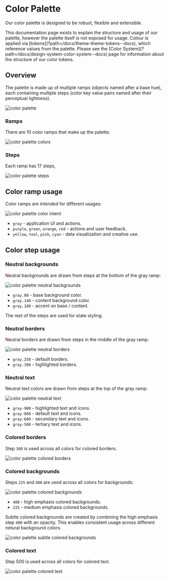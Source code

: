 
<Meta title="Design System/Color Palette" />

# Color Palette

Our color palette is designed to be robust, flexible and extensible.

<Tip>
  This documentation page exists to explain the structure and usage of our
  palette, however the palette itself is not exposed for usage. Colour is
  applied via [tokens](?path=/docs/theme-theme-tokens--docs), which reference
  values from the palette. Please see the [Color
  System](?path=/docs/design-system-color-system--docs) page for information
  about the structure of our color tokens.
</Tip>

## Overview

The palette is made up of multiple ramps (objects named after a base hue), each containing multiple steps (color key value pairs named after their perceptual lightness).

<img src="./color-palette-palette.png" alt="color palette" />

### Ramps

There are 10 color ramps that make up the palette.

<img src="./color-palette-colors.png" alt="color palette colors" />

### Steps

Each ramp has 17 steps,

<img src="./color-palette-steps.png" alt="color palette steps" />

## Color ramp usage

Color ramps are intended for different usages:

<img src="./color-palette-color-intent.png" alt="color palette color intent" />

- `gray` - application UI and actions.
- `purple`, `green`, `orange`, `red` - actions and user feedback.
- `yellow`, `teal`, `pink`, `cyan` - data visualization and creative use.

## Color step usage

### Neutral backgrounds

Neutral backgrounds are drawn from steps at the bottom of the gray ramp:

<img
  src="./color-palette-neutral-backgrounds.png"
  alt="color palette neutral backgrounds"
/>

- `gray.80` - base background color.
- `gray.140` - content background color.
- `gray.180` - accent on base / content.

The rest of the steps are used for state styling.

### Neutral borders

Neutral borders are drawn from steps in the middle of the gray ramp:

<img
  src="./color-palette-neutral-borders.png"
  alt="color palette neutral borders"
/>

- `gray.250` - default borders.
- `gray.300` - highlighted borders.

### Neutral text

Neutral text colors are drawn from steps at the top of the gray ramp:

<img src="./color-palette-neutral-text.png" alt="color palette neutral text" />

- `gray-900` - highlighted text and icons.
- `gray-800` - default text and icons.
- `gray-600` - secondary text and icons.
- `gray-500` - tertiary text and icons.

### Colored borders

Step `300` is used across all colors for colored borders.

<img
  src="./color-palette-colored-borders.png"
  alt="color palette colored borders"
/>

### Colored backgrounds

Steps `225` and `400` are used across all colors for backgrounds:

<img
  src="./color-palette-colored-backgrounds.png"
  alt="color palette colored backgrounds"
/>

- `400` - high emphasis colored backgrounds.
- `225` - medium emphasis colored backgrounds.

Subtle colored backgrounds are created by combining the high emphasis step `400` with an opacity. This enables consistent usage across different netural background colors.

<img
  src="./color-palette-subtle-colored-backgrounds.png"
  alt="color palette subtle colored backgrounds"
/>

### Colored text

Step 500 is used across all colors for colored text.

<img src="./color-palette-colored-text.png" alt="color palette colored text" />
